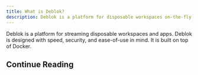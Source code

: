 ```yaml
---
title: What is Deblok?
description: Deblok is a platform for disposable workspaces on-the-fly.
---
```


Deblok is a platform for streaming disposable workspaces and apps. Deblok is designed with speed, security, and ease-of-use in mind. It is built on top of Docker.


## Continue Reading

<Cards>
  <Card title="Learn more about Next.js" href="https://nextjs.org/docs" />
  <Card title="Learn more about Fumadocs" href="https://fumadocs.vercel.app" />
</Cards>
